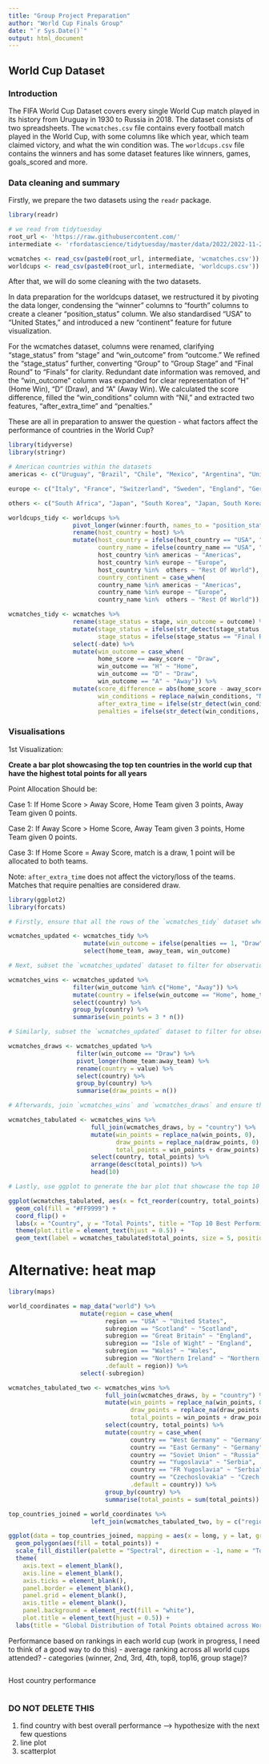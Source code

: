 ```yaml
---
title: "Group Project Preparation"
author: "World Cup Finals Group"
date: "`r Sys.Date()`"
output: html_document
---
```


## World Cup Dataset 

### Introduction

The FIFA World Cup Dataset covers every single World Cup match played in its history from Uruguay in 1930 to Russia in 2018. The dataset consists of two spreadsheets. The `wcmatches.csv` file contains every football match played in the World Cup, with some columns like which year, which team claimed victory, and what the win condition was. The `worldcups.csv` file contains the winners and has some dataset features like winners, games, goals_scored and more.

### Data cleaning and summary

Firstly, we prepare the two datasets using the `readr` package.

```r
library(readr)

# we read from tidytuesday
root_url <- 'https://raw.githubusercontent.com/'
intermediate <- 'rfordatascience/tidytuesday/master/data/2022/2022-11-29/'

wcmatches <- read_csv(paste0(root_url, intermediate, 'wcmatches.csv'))
worldcups <- read_csv(paste0(root_url, intermediate, 'worldcups.csv'))
```

After that, we will do some cleaning with the two datasets. 

In data preparation for the worldcups dataset, we restructured it by pivoting the data longer, condensing the "winner" columns to "fourth" columns to create a cleaner "position_status" column. We also standardised "USA" to "United States," and introduced a new "continent" feature for future visualization.

For the wcmatches dataset, columns were renamed, clarifying "stage_status" from "stage" and "win_outcome" from "outcome." We refined the "stage_status" further, converting "Group" to "Group Stage" and "Final Round" to "Finals" for clarity. Redundant date information was removed, and the "win_outcome" column was expanded for clear representation of "H" (Home Win), "D" (Draw), and "A" (Away Win). We calculated the score difference, filled the "win_conditions" column with "Nil," and extracted two features, "after_extra_time" and "penalties."

These are all in preparation to answer the question - what factors affect the performance of countries in the World Cup?

```r
library(tidyverse)
library(stringr)

# American countries within the datasets 
americas <- c("Uruguay", "Brazil", "Chile", "Mexico", "Argentina", "United States")

europe <- c("Italy", "France", "Switzerland", "Sweden", "England", "Germany", "Spain", "West Germany", "Netherlands", "Austria", "Belgium", "Croatia", "Czechoslovakia", "Hungary", "Poland", "Portugal", "Yugoslavia", "Bulgaria", "Soviet Union", "Turkey", "Russia")

others <- c("South Africa", "Japan", "South Korea", "Japan, South Korea")

worldcups_tidy <- worldcups %>%
                  pivot_longer(winner:fourth, names_to = "position_status", values_to = "country_name") %>%
                  rename(host_country = host) %>%
                  mutate(host_country = ifelse(host_country == "USA", "United States", host_country), 
                         country_name = ifelse(country_name == "USA", "United States", country_name)) %>% mutate(host_continent = case_when(
                         host_country %in% americas ~ "Americas", 
                         host_country %in% europe ~ "Europe",
                         host_country %in%  others ~ "Rest Of World"), 
                         country_continent = case_when(
                         country_name %in% americas ~ "Americas", 
                         country_name %in% europe ~ "Europe",
                         country_name %in%  others ~ "Rest Of World")) 

wcmatches_tidy <- wcmatches %>%
                  rename(stage_status = stage, win_outcome = outcome) %>%
                  mutate(stage_status = ifelse(str_detect(stage_status, "Group"), "Group Stage", stage_status), 
                         stage_status = ifelse(stage_status == "Final Round", "Finals", stage_status)) %>%
                  select(-date) %>%
                  mutate(win_outcome = case_when(
                         home_score == away_score ~ "Draw",
                         win_outcome == "H" ~ "Home",
                         win_outcome == "D" ~ "Draw",
                         win_outcome == "A" ~ "Away")) %>%
                  mutate(score_difference = abs(home_score - away_score), 
                         win_conditions = replace_na(win_conditions, "Nil"),
                         after_extra_time = ifelse(str_detect(win_conditions, "AET"), 1, 0), 
                         penalties = ifelse(str_detect(win_conditions, "penalties"), 1, 0)) 
```

### Visualisations 

1st Visualization: 

**Create a bar plot showcasing the top ten countries in the world cup that have the highest total points for all years**

Point Allocation Should be: 

  Case 1: If Home Score > Away Score, Home Team given 3 points, Away Team given 0 points. 
  
  Case 2: If Away Score > Home Score, Away Team given 3 points, Home Team given 0 points.
  
  Case 3: If Home Score = Away Score, match is a draw, 1 point will be allocated to both teams. 
  
Note: `after_extra_time` does not affect the victory/loss of the teams. Matches that require penalties are considered draw.
  
```r
library(ggplot2)
library(forcats)

# Firstly, ensure that all the rows of the `wcmatches_tidy` dataset where penalties are required are set to Draw in the `win_outcome` column of the dataset. Afterwards, select the relevant columns: `home_team`, `away_team` and `win_outcome` to tidy the dataset further. This is stored in a new dataset called `wcmatches_updated`. 

wcmatches_updated <- wcmatches_tidy %>%
                     mutate(win_outcome = ifelse(penalties == 1, "Draw", win_outcome)) %>%
                     select(home_team, away_team, win_outcome)

# Next, subset the `wcmatches_updated` dataset to filter for observations that either the home team or the away team wins. The teams that win the matches are to be kept. Count the number of times each team is present in the dataset and subsequently, multiply the count of each team by 3 to get the win points. Store this in a dataset called `wcmatches_wins`.

wcmatches_wins <- wcmatches_updated %>%
                  filter(win_outcome %in% c("Home", "Away")) %>%
                  mutate(country = ifelse(win_outcome == "Home", home_team, away_team)) %>%
                  select(country) %>%
                  group_by(country) %>%
                  summarise(win_points = 3 * n())

# Similarly, subset the `wcmatches_updated` dataset to filter for observations where the matches have a draw result. Both the home team and the away team are to be kept. Combine the home and away teams in a single column and count the number of times each team is present in the dataset. Draw points is equal to the count. Store this in a dataset called `wcmatches_draws`.

wcmatches_draws <- wcmatches_updated %>%
                   filter(win_outcome == "Draw") %>%
                   pivot_longer(home_team:away_team) %>%
                   rename(country = value) %>%
                   select(country) %>%
                   group_by(country) %>%
                   summarise(draw_points = n())

# Afterwards, join `wcmatches_wins` and `wcmatches_draws` and ensure that all teams are contained in the merged dataset. Certain entries in the merged dataset contain NA values as some countries are not found in either `wcmatches_draws` or `wcmatches_wins`. The NA values should be replaced by 0. Compute the total points for each country by summing the draw points and win points. Store it in a new dataset called `wcmatches_tabulated`. 

wcmatches_tabulated <- wcmatches_wins %>%
                       full_join(wcmatches_draws, by = "country") %>%
                       mutate(win_points = replace_na(win_points, 0),
                              draw_points = replace_na(draw_points, 0),
                              total_points = win_points + draw_points) %>% 
                       select(country, total_points) %>%
                       arrange(desc(total_points)) %>%
                       head(10)

# Lastly, use ggplot to generate the bar plot that showcase the top 10 countries that have the highest number of total points arranged in descending order in a horizontal format. Rename the labels accordingly. 

ggplot(wcmatches_tabulated, aes(x = fct_reorder(country, total_points), y = total_points)) + 
  geom_col(fill = "#FF9999") +
  coord_flip() + 
  labs(x = "Country", y = "Total Points", title = "Top 10 Best Performing Countries In World Cup") + 
  theme(plot.title = element_text(hjust = 0.5)) + 
  geom_text(label = wcmatches_tabulated$total_points, size = 5, position = position_stack(vjust = 0.5))
```

# Alternative: heat map
```r
library(maps)

world_coordinates = map_data("world") %>%
                    mutate(region = case_when(
                           region == "USA" ~ "United States",
                           subregion == "Scotland" ~ "Scotland",
                           subregion == "Great Britain" ~ "England",
                           subregion == "Isle of Wight" ~ "England",
                           subregion == "Wales" ~ "Wales",
                           subregion == "Northern Ireland" ~ "Northern Ireland",
                           .default = region)) %>%
                    select(-subregion)

wcmatches_tabulated_two <- wcmatches_wins %>%
                           full_join(wcmatches_draws, by = "country") %>%
                           mutate(win_points = replace_na(win_points, 0),
                                  draw_points = replace_na(draw_points, 0),
                                  total_points = win_points + draw_points) %>% 
                           select(country, total_points) %>% 
                           mutate(country = case_when(
                                  country == "West Germany" ~ "Germany",
                                  country == "East Germany" ~ "Germany",
                                  country == "Soviet Union" ~ "Russia",
                                  country == "Yugoslavia" ~ "Serbia",
                                  country == "FR Yugoslavia" ~ "Serbia",
                                  country == "Czechoslovakia" ~ "Czech Republic",
                                  .default = country)) %>%
                           group_by(country) %>%
                           summarise(total_points = sum(total_points))

top_countries_joined = world_coordinates %>%
                       left_join(wcmatches_tabulated_two, by = c("region" = "country"))

ggplot(data = top_countries_joined, mapping = aes(x = long, y = lat, group = group)) +
  geom_polygon(aes(fill = total_points)) +
  scale_fill_distiller(palette = "Spectral", direction = -1, name = "Total Points") +
  theme(
    axis.text = element_blank(),
    axis.line = element_blank(),
    axis.ticks = element_blank(),
    panel.border = element_blank(),
    panel.grid = element_blank(),
    axis.title = element_blank(),
    panel.background = element_rect(fill = "white"),
    plot.title = element_text(hjust = 0.5)) +
  labs(title = "Global Distribution of Total Points obtained across World Cups")

```




Performance based on rankings in each world cup (work in progress, I need to think of a good way to do this)
- average ranking across all world cups attended?
- categories (winner, 2nd, 3rd, 4th, top8, top16, group stage)?
```r

```

Host country performance
```r

```



### DO NOT DELETE THIS
1. find country with best overall performance --> hypothesize with the next few questions
2. line plot
3. scatterplot 
